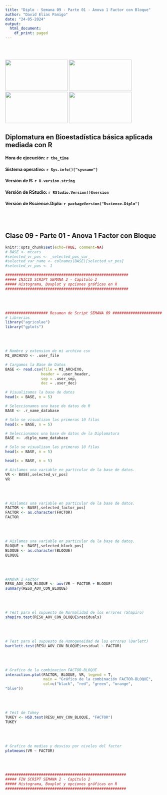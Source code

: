 ```yaml
---
title: "Diplo - Semana 09 - Parte 01 - Anova 1 Factor con Bloque"
author: "David Elias Panigo"
date: "24-05-2024"
output:
  html_document:
    df_print: paged
---
```

<br>
<br>
<script>
document.addEventListener('DOMContentLoaded', function() {
  var title = document.querySelector('h1.title');
  var author = document.querySelector('.author');
  var date = document.querySelector('.date');
  
  title.style.display = 'none';
  author.style.display = 'none';
  date.style.display = 'none';
});
</script>

<div class="image-container">
  <img src="logo_01_unc.png"      class="inline-image" width="200"  height="100">
  <img src="logo_02_fcefyn.png"   class="inline-image" width="200"  height="100">
  <img src="logo_03_efadoc.png"   class="inline-image" width="200"  height="100">
  <img src="logo_04_rscience.png" class="inline-image" width="200"  height="100">
</div>

## Diplomatura en Bioestadística básica aplicada mediada con R

#### Hora de ejecución: `r the_time`
#### Sistema operativo: `r Sys.info()["sysname"]`
#### Versión de R: `r R.version.string`
#### Versión de RStudio: `r RStudio.Version()$version`
#### Versión de Rscience.Diplo: `r packageVersion("Rscience.Diplo")`

<br>
<br>

## Clase 09 - Parte 01 - Anova 1 Factor con Bloque

```r
knitr::opts_chunk$set(echo=TRUE, comment=NA)
# BASE <- mtcars
#selected_vr_pos <- _selected_pos_var_ 
#selected_var_name <- colnames(BASE)[selected_vr_pos]
#selected_vr_pos <- 1
```


```r
#######################################################
##### INICIO SCRIPT SEMANA 2 - Capitulo 2
##### Histograma, Boxplot y opciones gráficas en R
#######################################################
```
<br>
<br>

```r
################### Resumen de Script SEMANA 09 ######################
# Librerias
library("agricolae")
library("gplots")

```
<br>
<br>



```r
# Nombre y extension de mi archivo csv
MI_ARCHIVO <- .user_file

# Cargamos la Base de Datos
BASE <- read.csv(file = MI_ARCHIVO,
                header = .user_header,
                sep = .user_sep,
                dec = .user_dec)

# Visualizamos la base de datos
head(x = BASE, n = 5)
```

```r
# Seleccionamos una base de datos de R
BASE <- .r_name_database

# Solo se visualizan las primeras 10 filas
head(x = BASE, n = 5)
```

```r
# Seleccionamos una base de datos de la Diplomatura
BASE <- .diplo_name_database

# Solo se visualizan las primeras 10 filas
head(x = BASE, n = 5)
```

```r
head(x = BASE, n = 5)
```


```r
# Aislamos una variable en particular de la base de datos.
VR <- BASE[,selected_vr_pos]
VR
```
<br>
<br>

```r
# Aislamos una variable en particular de la base de datos.
FACTOR <- BASE[,selected_factor_pos]
FACTOR <- as.character(FACTOR)
FACTOR
```
<br>
<br>

```r
# Aislamos una variable en particular de la base de datos.
BLOQUE <- BASE[,selected_block_pos]
BLOQUE <- as.character(BLOQUE)
BLOQUE
```
<br>
<br>

```r
#ANOVA 1 Factor
RESU_AOV_CON_BLOQUE <- aov(VR ~ FACTOR + BLOQUE)
summary(RESU_AOV_CON_BLOQUE)

```
<br>
<br>

```r
# Test para el supuesto de Normalidad de los errores (Shapiro)
shapiro.test(RESU_AOV_CON_BLOQUE$residuals)


```
<br>
<br>

```r
# Test para el supuesto de Homogeneidad de los errores (Barlett)
bartlett.test(RESU_AOV_CON_BLOQUE$residual ~ FACTOR)
```
<br>
<br>

```r
# Grafico de la combinacion FACTOR-BLOQUE
interaction.plot(FACTOR, BLOQUE, VR, legend = T, 
                 main = "Gráfico de la combinación FACTOR-BLOQUE",
                 col=c("black", "red", "green", "orange",
"blue"))
```
<br>
<br>


```r
# Test de Tukey
TUKEY <- HSD.test(RESU_AOV_CON_BLOQUE, "FACTOR")
TUKEY
```
<br>
<br>

```r
# Grafico de medias y desvios por niveles del factor
plotmeans(VR ~ FACTOR)
```
<br>
<br>


```r
######################################################
##### FIN SCRIPT SEMANA 2 - Capitulo 2
##### Histograma, Boxplot y opciones gráficas en R
######################################################
```

<br>
<br>



